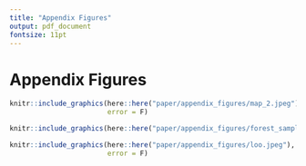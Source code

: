 ```yaml
---
title: "Appendix Figures"
output: pdf_document
fontsize: 11pt
---
```


<!-- ```{r, include=FALSE} -->
<!-- knitr::opts_chunk$set(echo = F, message = F, warning = F) -->
<!-- #library(kableExtra) -->
<!-- ``` -->
\FloatBarrier

# Appendix Figures

```{=latex}
\begin{figure}[t!]
```
```r

knitr::include_graphics(here::here("paper/appendix_figures/map_2.jpeg"),
                        error = F)

```
```{=latex}
\caption{Map of ShotSpotter Districts in Chicago \label{map}}
\textit{Note:} There are 22 police districts in Chicago, and 12 are equipt with ShotSpotter technology. Each district contains beat which are designated by the boxes within the district lines. ShotSpotter implmentation began in January 2017 and ended in May 2018. 
\end{figure}
```

```{=latex}
\begin{figure}[t!]
```
```r
knitr::include_graphics(here::here("paper/appendix_figures/forest_sample_plot.jpeg"), error = F)
```
```{=latex}
\caption{Robustness of Main Results \label{forest_sample_plot}}
\textit{Note:} This figure shows the results from estimation of Equation 1 with six different samples for both Call-to-Dispatch and Call-to-On-Scene. Main Sample refers to the main sample used in the paper. Omitting 2020 uses the main specification in the paper, but omits the year 2020 due to Covid-19.  Omitting Shots Fired omits any 911 call dispatches related to the description of Shots Fired in case dispatchers begin combining reports of gun fire with ShotSpotter alerts. Including Outliers includes all outliers that are removed from the main analysis (+3 standard deviations from the mean). Official Activate Dates uses the official ShotSpotter activation dates as received from a Freedom of Information Request from the Chicago Police Department. These dates are similar, but not exact to the dates we use due to what we observe in the data. Last, Omitting Never-Treated uses the full sample, but omits any police districts that did not receive ShotSpotter technology.
\end{figure}
```



```{=latex}
\begin{figure}[t!]
```
```r

knitr::include_graphics(here::here("paper/appendix_figures/loo.jpeg"),
                        error = F)

```
```{=latex}
\caption{Leave-One-Out Analysis \label{loo_figure}}
\textit{Note:} This figure shows the results from 22 distinct OLS and Gardner (2022) regressions using Equation 1. Both outcomes of Call-to-Dispatch and Call-to-On-Scene are pictured. In each iteration, one police district is removed from estimation to ensure that the effects of ShotSpotter are not driven by one district. The blue points and errorbars represent Garnder (2022) point estimates and 95\% confidence intervals, which are robust to hetereogeneous treatment effects in staggered designs. The red points and lines denote point estimates and 95\% confidence intervals from OLS estimates. Standard errors are clustered at the district level. The dashed blue lines represent the average estimate under the Gardner (2022) estimate while the dashed red lines indicate the average estimate using OLS. 
\end{figure}
```









